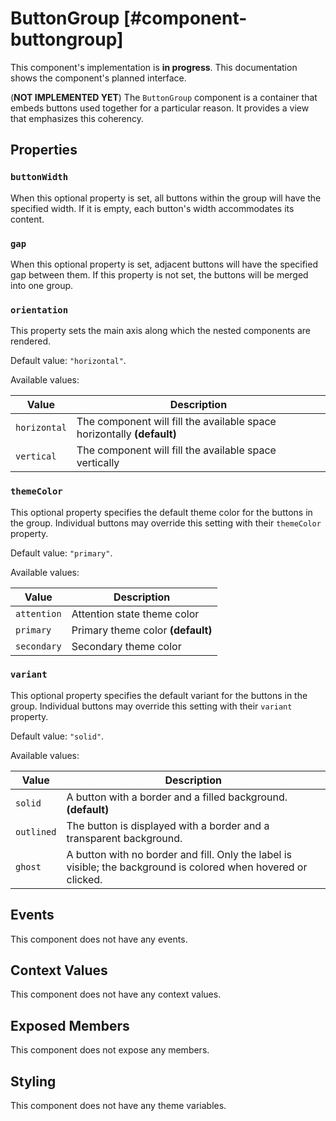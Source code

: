 
# ButtonGroup [#component-buttongroup]

<Callout type="info" emoji="ℹ️">This component's implementation is **in progress**. This documentation shows the component's planned interface.</Callout>

(**NOT IMPLEMENTED YET**) The `ButtonGroup` component is a container that embeds buttons used together for a particular reason. It provides a view that emphasizes this coherency.

## Properties

### `buttonWidth`

When this optional property is set, all buttons within the group will have the specified width. If it is empty, each button's width accommodates its content.

### `gap`

When this optional property is set, adjacent buttons will have the specified gap between them. If this property is not set, the buttons will be merged into one group.

### `orientation`

This property sets the main axis along which the nested components are rendered.

Default value: `"horizontal"`.

Available values:

| Value | Description |
| --- | --- |
| `horizontal` | The component will fill the available space horizontally **(default)** |
| `vertical` | The component will fill the available space vertically |


### `themeColor`

This optional property specifies the default theme color for the buttons in the group. Individual buttons may override this setting with their `themeColor` property.

Default value: `"primary"`.

Available values:

| Value | Description |
| --- | --- |
| `attention` | Attention state theme color |
| `primary` | Primary theme color **(default)** |
| `secondary` | Secondary theme color |


### `variant`

This optional property specifies the default variant for the buttons in the group. Individual buttons may override this setting with their `variant` property.

Default value: `"solid"`.

Available values:

| Value | Description |
| --- | --- |
| `solid` | A button with a border and a filled background. **(default)** |
| `outlined` | The button is displayed with a border and a transparent background. |
| `ghost` | A button with no border and fill. Only the label is visible; the background is colored when hovered or clicked. |


## Events

This component does not have any events.

## Context Values

This component does not have any context values.

## Exposed Members

This component does not expose any members.

## Styling

This component does not have any theme variables.
